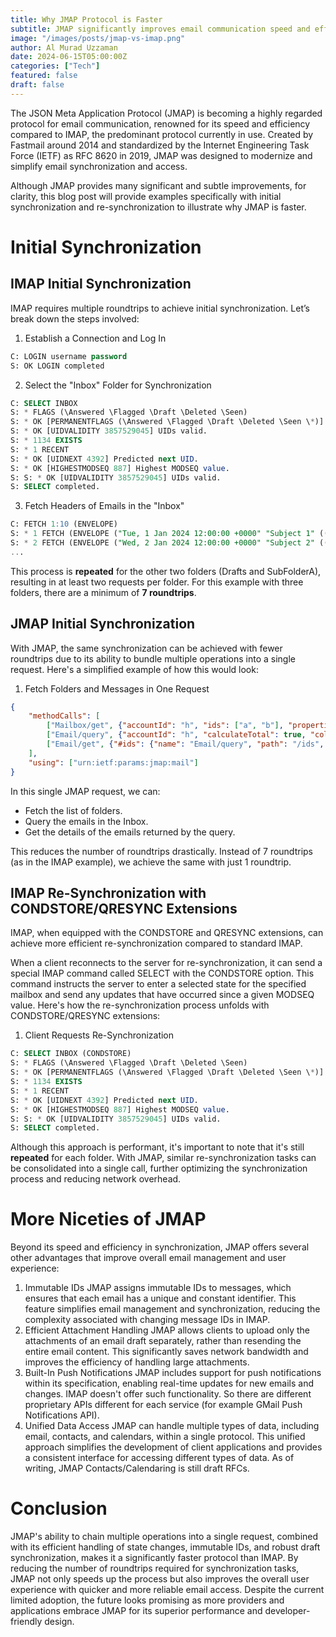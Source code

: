 ```yaml
---
title: Why JMAP Protocol is Faster
subtitle: JMAP significantly improves email communication speed and efficiency by bundling multiple operations into a single request, reducing the roundtrips needed for synchronization tasks compared to IMAP. This blog post will explain with short examples why JMAP is faster.
image: "/images/posts/jmap-vs-imap.png"
author: Al Murad Uzzaman
date: 2024-06-15T05:00:00Z
categories: ["Tech"]
featured: false
draft: false
---
```



The JSON Meta Application Protocol (JMAP) is becoming a highly regarded protocol for email communication, renowned for its speed and efficiency compared to IMAP, the predominant protocol currently in use. 
Created by Fastmail around 2014 and standardized by the Internet Engineering Task Force (IETF) as RFC 8620 in 2019, JMAP was designed to modernize and simplify email synchronization and access.

Although JMAP provides many significant and subtle improvements, for clarity, this blog post will provide examples specifically with initial synchronization and re-synchronization to illustrate why JMAP is faster.

# Initial Synchronization

## IMAP Initial Synchronization

IMAP requires multiple roundtrips to achieve initial synchronization. 
Let’s break down the steps involved:

1. Establish a Connection and Log In
``` sql
C: LOGIN username password
S: OK LOGIN completed
```
2. Select the "Inbox" Folder for Synchronization

``` sql
C: SELECT INBOX
S: * FLAGS (\Answered \Flagged \Draft \Deleted \Seen)
S: * OK [PERMANENTFLAGS (\Answered \Flagged \Draft \Deleted \Seen \*)] Flags permitted.
S: * OK [UIDVALIDITY 3857529045] UIDs valid.
S: * 1134 EXISTS
S: * 1 RECENT
S: * OK [UIDNEXT 4392] Predicted next UID.
S: * OK [HIGHESTMODSEQ 887] Highest MODSEQ value.
S: S: * OK [UIDVALIDITY 3857529045] UIDs valid.
S: SELECT completed.
```
3. Fetch Headers of Emails in the "Inbox"
``` sql
C: FETCH 1:10 (ENVELOPE)
S: * 1 FETCH (ENVELOPE ("Tue, 1 Jan 2024 12:00:00 +0000" "Subject 1" (("Sender 1" NIL "sender1@example.com")) NIL NIL NIL NIL NIL))
S: * 2 FETCH (ENVELOPE ("Wed, 2 Jan 2024 12:00:00 +0000" "Subject 2" (("Sender 2" NIL "sender2@example.com")) NIL NIL NIL NIL NIL))
...
```

This process is **repeated** for the other two folders (Drafts and SubFolderA), resulting in at least two requests per folder. 
For this example with three folders, there are a minimum of **7 roundtrips**.

## JMAP Initial Synchronization

With JMAP, the same synchronization can be achieved with fewer roundtrips due to its ability to bundle multiple operations into a single request. 
Here's a simplified example of how this would look:
1. Fetch Folders and Messages in One Request
``` json
{
    "methodCalls": [
        ["Mailbox/get", {"accountId": "h", "ids": ["a", "b"], "properties": ["name", "parentId", "role", "myRights", "totalEmails"]}, "a2cc36790"],
        ["Email/query", {"accountId": "h", "calculateTotal": true, "collapseThreads": false, "filter": {"conditions": [{"inMailbox": "a"}, {"inMailbox": "b"}, {"inMailbox": "c"}, {"inMailbox": "e"}], "operator": "OR"}, "limit": 2, "position": 0, "sort": [{"isAscending": false, "property": "receivedAt"}]}, "a2cc36791"],
        ["Email/get", {"#ids": {"name": "Email/query", "path": "/ids", "resultOf": "a2cc36791"}, "accountId": "h", "bodyProperties": ["partId", "blobId", "size", "name", "type", "disposition", "cid", "header:Content-Type"], "properties": ["threadId", "receivedAt", "keywords", "mailboxIds", "hasAttachment", "preview", "headers"]}, "a2cc36792"]
    ],
    "using": ["urn:ietf:params:jmap:mail"]
}
```

In this single JMAP request, we can:

- Fetch the list of folders.
- Query the emails in the Inbox.
- Get the details of the emails returned by the query.

This reduces the number of roundtrips drastically. Instead of 7 roundtrips (as in the IMAP example), we achieve the same with just 1 roundtrip.

## IMAP Re-Synchronization with CONDSTORE/QRESYNC Extensions
IMAP, when equipped with the CONDSTORE and QRESYNC extensions, can achieve more efficient re-synchronization compared to standard IMAP.

When a client reconnects to the server for re-synchronization, it can send a special IMAP command called SELECT with the CONDSTORE option. 
This command instructs the server to enter a selected state for the specified mailbox and send any updates that have occurred since a given MODSEQ value.
Here's how the re-synchronization process unfolds with CONDSTORE/QRESYNC extensions:
1. Client Requests Re-Synchronization
``` sql
C: SELECT INBOX (CONDSTORE)
S: * FLAGS (\Answered \Flagged \Draft \Deleted \Seen)
S: * OK [PERMANENTFLAGS (\Answered \Flagged \Draft \Deleted \Seen \*)] Flags permitted.
S: * 1134 EXISTS
S: * 1 RECENT
S: * OK [UIDNEXT 4392] Predicted next UID.
S: * OK [HIGHESTMODSEQ 887] Highest MODSEQ value.
S: S: * OK [UIDVALIDITY 3857529045] UIDs valid.
S: SELECT completed.
```

Although this approach is performant, it's important to note that it's still **repeated** for each folder. With JMAP, similar re-synchronization tasks can be consolidated into a single call, further optimizing the synchronization process and reducing network overhead.

# More Niceties of JMAP
Beyond its speed and efficiency in synchronization, JMAP offers several other advantages that improve overall email management and user experience:
1. Immutable IDs
JMAP assigns immutable IDs to messages, which ensures that each email has a unique and constant identifier. 
This feature simplifies email management and synchronization, reducing the complexity associated with changing message IDs in IMAP.
2. Efficient Attachment Handling
JMAP allows clients to upload only the attachments of an email draft separately, rather than resending the entire email content. 
This significantly saves network bandwidth and improves the efficiency of handling large attachments.
3. Built-In Push Notifications
JMAP includes support for push notifications within its specification, enabling real-time updates for new emails and changes. IMAP doesn't offer such functionality. 
So there are different proprietary APIs different for each service (for example GMail Push Notifications API).
4. Unified Data Access
JMAP can handle multiple types of data, including email, contacts, and calendars, within a single protocol. 
This unified approach simplifies the development of client applications and provides a consistent interface for accessing different types of data. 
As of writing, JMAP Contacts/Calendaring is still draft RFCs.

# Conclusion
JMAP's ability to chain multiple operations into a single request, combined with its efficient handling of state changes, immutable IDs, and robust draft synchronization, makes it a significantly faster protocol than IMAP. 
By reducing the number of roundtrips required for synchronization tasks, JMAP not only speeds up the process but also improves the overall user experience with quicker and more reliable email access. 
Despite the current limited adoption, the future looks promising as more providers and applications embrace JMAP for its superior performance and developer-friendly design.
